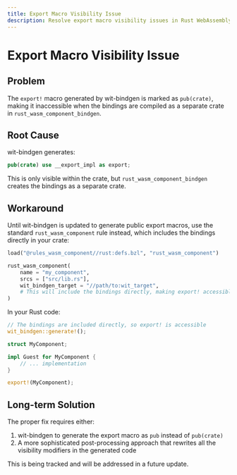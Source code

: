 ```yaml
---
title: Export Macro Visibility Issue
description: Resolve export macro visibility issues in Rust WebAssembly components
---
```


# Export Macro Visibility Issue

## Problem

The `export!` macro generated by wit-bindgen is marked as `pub(crate)`, making it inaccessible when the bindings are compiled as a separate crate in `rust_wasm_component_bindgen`.

## Root Cause

wit-bindgen generates:

```rust
pub(crate) use __export_impl as export;
```

This is only visible within the crate, but `rust_wasm_component_bindgen` creates the bindings as a separate crate.

## Workaround

Until wit-bindgen is updated to generate public export macros, use the standard `rust_wasm_component` rule instead, which includes the bindings directly in your crate:

```python
load("@rules_wasm_component//rust:defs.bzl", "rust_wasm_component")

rust_wasm_component(
    name = "my_component",
    srcs = ["src/lib.rs"],
    wit_bindgen_target = "//path/to:wit_target",
    # This will include the bindings directly, making export! accessible
)
```

In your Rust code:

```rust
// The bindings are included directly, so export! is accessible
wit_bindgen::generate!();

struct MyComponent;

impl Guest for MyComponent {
    // ... implementation
}

export!(MyComponent);
```

## Long-term Solution

The proper fix requires either:

1. wit-bindgen to generate the export macro as `pub` instead of `pub(crate)`
2. A more sophisticated post-processing approach that rewrites all the visibility modifiers in the generated code

This is being tracked and will be addressed in a future update.